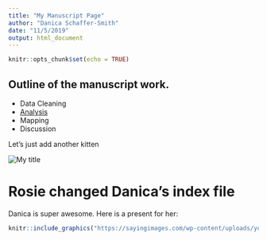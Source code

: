 ```yaml
---
title: "My Manuscript Page"
author: "Danica Schaffer-Smith"
date: "11/5/2019"
output: html_document
---
```


```r
knitr::opts_chunk$set(echo = TRUE)
```

## Outline of the manuscript work.

- Data Cleaning
- [Analysis](exercise_markdown.html)
- Mapping
- Discussion

<!-- This code is commented out -->

Let's just add another kitten

<img src = "https://imgflip.com/s/meme/Cute-Cat.jpg" class = "displayleft" alt = "My title"/>


# Rosie changed Danica's index file

Danica is super awesome. Here is a present for her:
```r
knitr::include_graphics("https://sayingimages.com/wp-content/uploads/you-have-kitten-memes.jpg")
```




